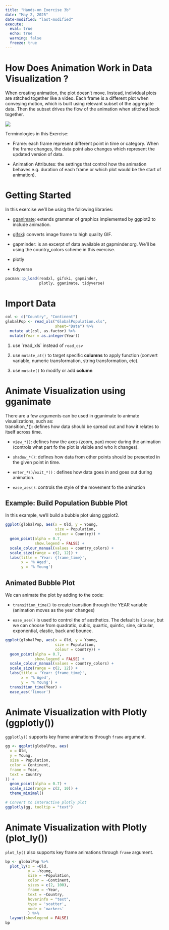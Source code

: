 ```yaml
---
title: "Hands-on Exercise 3b"
date: "May 2, 2025"
date-modified: "last-modified"
execute: 
  eval: true
  echo: true
  warning: false
  freeze: true
---
```


# How Does Animation Work in Data Visualization ?

When creating animation, the plot doesn't move. Instead, individual plots are stitched together like a video. Each frame is a different plot when conveying motion, which is built using relevant subset of the aggregate data. Then the subset drives the flow of the animation when stitched back together.

![](/images/hands_on%203%20illustration.png)

Terminologies in this Exercise:

-   Frame: each frame represent different point in time or category. When the frame changes, the data point also changes which represent the updated version of data.

-   Animation Attributes: the settings that control how the animation behaves e.g. duration of each frame or which plot would be the start of animation).

# Getting Started

In this exercise we'll be using the following libraries:

-   <a href=https://gganimate.com/>gganimate</a>: extends grammar of graphics implemented by ggplot2 to include animation.

-   <a href=https://www.rdocumentation.org/packages/gifski/versions/1.32.0-1/topics/gifski>gifski</a>: converts image frame to high quality GIF.

-   gapminder: is an excerpt of data available at gapminder.org. We'll be using the country_colors scheme in this exercise.

-   plotly

-   tidyverse

```r
pacman::p_load(readxl, gifski, gapminder,
               plotly, gganimate, tidyverse)
```

# Import Data

```r
col <- c("Country", "Continent")
globalPop <- read_xls("GlobalPopulation.xls",
                      sheet="Data") %>%
  mutate_at(col, as.factor) %>%
  mutate(Year = as.integer(Year))
```

::: {.callout-tip title="How to extract data from .xls file"}
1.  use \`read_xls\` instead of `read_csv`

2.  use `mutate_at()` to target specific **columns** to apply function (convert variable, numeric transformation, string transformation, etc).

3.  use `mutate()` to modify or add **column**
:::

# Animate Visualization using gganimate

There are a few arguments can be used in gganimate to animate visualizations, such as:\
transition\_\*(): defines how data should be spread out and how it relates to itself across time.

-   `view_*()`: defines how the axes (zoom, pan) move during the animation (controls what part fo the plot is visible and who it changes).

-   `shadow_*()`: defines how data from other points should be presented in the given point in time.

-   `enter_*()`/`exit_*()` : defines how data goes in and goes out during animation.

-   `ease_aes()`: controls the style of the movement fo the animation

## Example: Build Population Bubble Plot

In this example, we'll build a bubble plot uisng ggplot2.

```r
ggplot(globalPop, aes(x = Old, y = Young, 
                      size = Population, 
                      colour = Country)) +
  geom_point(alpha = 0.7, 
             show.legend = FALSE) +
  scale_colour_manual(values = country_colors) +
  scale_size(range = c(2, 12)) +
  labs(title = 'Year: {frame_time}', 
       x = '% Aged', 
       y = '% Young') 
```

## Animated Bubble Plot

We can animate the plot by adding to the code:

-   `transition_time()` to create transition through the YEAR variable (animation moves as the year changes)

-   `ease_aes()` is used to control the of aesthetics. The default is `linear`, but we can choose from quadratic, cubic, quartic, quintic, sine, circular, exponential, elastic, back and bounce.

```r
ggplot(globalPop, aes(x = Old, y = Young, 
                      size = Population, 
                      colour = Country)) +
  geom_point(alpha = 0.7, 
             show.legend = FALSE) +
  scale_colour_manual(values = country_colors) +
  scale_size(range = c(2, 12)) +
  labs(title = 'Year: {frame_time}', 
       x = '% Aged', 
       y = '% Young') +
  transition_time(Year) +       
  ease_aes('linear')        
```

# Animate Visualization with Plotly (ggplotly())

`ggplotly()` supports key frame animations through `frame` argument.

```r
gg <- ggplot(globalPop, aes(
  x = Old, 
  y = Young, 
  size = Population, 
  color = Continent, 
  frame = Year, 
  text = Country
)) +
  geom_point(alpha = 0.7) +
  scale_size(range = c(2, 10)) +  
  theme_minimal()

# Convert to interactive plotly plot
ggplotly(gg, tooltip = "text")
```

# Animate Visualization with Plotly (plot_ly())

`plot_ly()` also supports key frame animations through `frame` argument.

```r
bp <- globalPop %>%
  plot_ly(x = ~Old, 
          y = ~Young, 
          size = ~Population, 
          color = ~Continent,
          sizes = c(2, 100),
          frame = ~Year, 
          text = ~Country, 
          hoverinfo = "text",
          type = 'scatter',
          mode = 'markers'
          ) %>%
  layout(showlegend = FALSE)
bp
```
